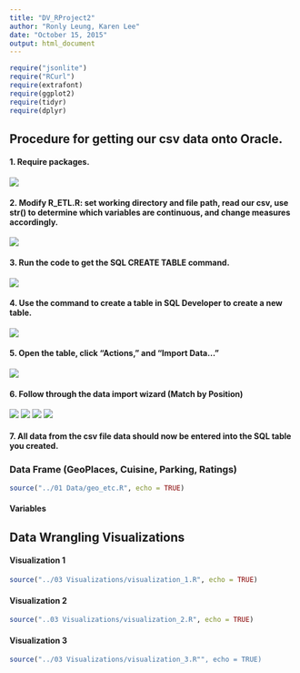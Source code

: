 ```yaml
---
title: "DV_RProject2"
author: "Ronly Leung, Karen Lee"
date: "October 15, 2015"
output: html_document
---
```

```r
require("jsonlite")
require("RCurl")
require(extrafont)
require(ggplot2)
require(tidyr)
require(dplyr)
```

## Procedure for getting our csv data onto Oracle.

#### 1. Require packages.

![](s1.jpg)  

#### 2. Modify R_ETL.R: set working directory and file path, read our csv, use str() to determine which variables are continuous, and change measures accordingly. 

![](s2.jpg)  

#### 3. Run the code to get the SQL CREATE TABLE command. 
![](s3.jpg)  

#### 4. Use the command to create a table in SQL Developer to create a new table. 
![](s4.jpg)  

#### 5. Open the table, click "Actions," and "Import Data..." 
![](s5.jpg)  

#### 6. Follow through the data import wizard (Match by Position)

![](s6.jpg)
![](s7.jpg)
![](s8.jpg)
![](s9.jpg)  

#### 7. All data from the csv file data should now be entered into the SQL table you created.

### Data Frame (GeoPlaces, Cuisine, Parking, Ratings)

```r
source("../01 Data/geo_etc.R", echo = TRUE)
```

#### Variables

## Data Wrangling Visualizations

#### Visualization 1
```r
source("../03 Visualizations/visualization_1.R", echo = TRUE)
```

#### Visualization 2
```r
source("..03 Visualizations/visualization_2.R", echo = TRUE)
```

#### Visualization 3
```r
source("../03 Visualizations/visualization_3.R"", echo = TRUE)
```

